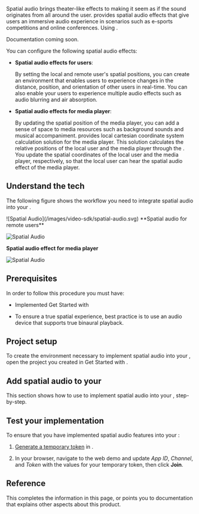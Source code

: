 
Spatial audio brings theater-like effects to <Vpd k="NAME" /> making it seem as if the sound originates from all around the user. <Vpd k="SDK" /> provides spatial audio effects that give users an immersive audio experience in scenarios such as e-sports competitions and online conferences. Using <Vpd k="SDK" />.

<PlatformWrapper notAllowed="macos">
<PlatformWrapper notAllowed="ios">
<PlatformWrapper notAllowed="android">
<PlatformWrapper notAllowed="electron">
<PlatformWrapper notAllowed="unity">
<PlatformWrapper notAllowed="web">
<PlatformWrapper notAllowed="unreal">

Documentation coming soon.
</PlatformWrapper>
</PlatformWrapper>
</PlatformWrapper>
</PlatformWrapper>
</PlatformWrapper>
</PlatformWrapper>
</PlatformWrapper>

<PlatformWrapper notAllowed="windows">
<PlatformWrapper notAllowed="flutter">
<PlatformWrapper notAllowed="react-native">

You can configure the following spatial audio effects:

* **Spatial audio effects for users**:

    By setting the local and remote user's spatial positions, you can create an environment that enables users to experience changes in the distance, position, and orientation of other users in real-time. You can also enable your users to experience multiple audio effects such as audio blurring and air absorption.

* **Spatial audio effects for media player**:

    By updating the spatial position of the media player, you can add a sense of space to media resources such as background sounds and musical accompaniment. <Vg k="COMPANY" /> provides local cartesian coordinate system calculation solution for the media player. This solution calculates the relative positions of the local user and the media player through the <Vpd k="SDK" />. You update the spatial coordinates of the local user and the media player, respectively, so that the local user can hear the spatial audio effect of the media player.


## Understand the tech

The following figure shows the workflow you need to integrate spatial audio into your <Vpl k="CLIENT" />.

<PlatformWrapper notAllowed="web">
![Spatial Audio](/images/video-sdk/spatial-audio.svg)
</PlatformWrapper>

<PlatformWrapper platform="web">
**Spatial audio for remote users**

![Spatial Audio](/images/video-sdk/spatial-audio-web.svg)

**Spatial audio effect for media player**

![Spatial Audio](/images/video-sdk/spatial-audio-web-mediaplayer.svg)
</PlatformWrapper>

## Prerequisites

In order to follow this procedure you must have:

* Implemented <Link to="../get-started/get-started-sdk">Get Started with <Vpd k="NAME"/></Link>
<Prerequisites />

* To ensure a true spatial experience, best practice is to use an audio device that supports true binaural playback.


## Project setup

To create the environment necessary to implement spatial audio into your <Vpl k="CLIENT" />, open the project you created in <Link to="../get-started/get-started-sdk">Get Started with <Vpd k="NAME"/></Link>.

<ProjectSetup />

## Add spatial audio to your <Vpl k="CLIENT" />

This section shows how to use <Vg k="VSDK" /> to implement spatial audio into your <Vpl k="CLIENT" />, step-by-step.

<ProjectImplement />

## Test your implementation

To ensure that you have implemented spatial audio features into your <Vpl k="CLIENT" />:

1. [Generate a temporary token](../reference/manage-agora-account#generate-a-temporary-token) in <Vg k="CONSOLE" /> .

2. In your browser, navigate to the <Link target="_blank" to="{{Global.DEMO_BASIC_VIDEO_CALL_URL}}"><Vg k="COMPANY" /> web demo</Link> and update _App ID_, _Channel_, and _Token_ with the values for your temporary token, then click **Join**.

<ProjectTest />

## Reference

This completes the information in this page, or points you to documentation that explains other aspects about this product.

<Reference />

</PlatformWrapper>
</PlatformWrapper>
</PlatformWrapper>

